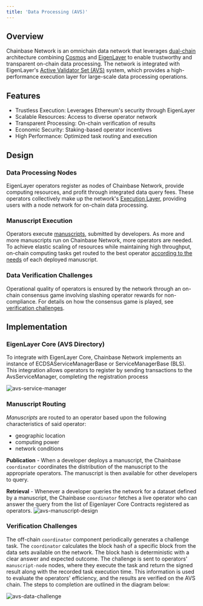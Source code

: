 ```yaml
---
title: 'Data Processing (AVS)'
---
```


## Overview

Chainbase Network is an omnichain data network that leverages [dual-chain](/core-concepts/dual-chain) architecture combining [Cosmos](https://cosmos.network/cometbft/) and [EigenLayer](https://www.eigenlayer.xyz/) to enable trustworthy and transparent on-chain data processing. The network is integrated with EigenLayer's [Active Validator Set (AVS)](https://docs.eigenlayer.xyz/developers/avs-developer-guide) system, which provides a high-performance execution layer for large-scale data processing operations.


## Features

- Trustless Execution: Leverages Ethereum's security through EigenLayer
- Scalable Resources: Access to diverse operator network
- Transparent Processing: On-chain verification of results
- Economic Security: Staking-based operator incentives
- High Performance: Optimized task routing and execution


## Design

### Data Processing Nodes ###
EigenLayer operators register as nodes of Chainbase Network, provide computing resources, and profit through integrated data query fees. These operators collectively make up the network's [Execution Layer](/core-concepts/architecture/execution_layer), providing users with a node network for on-chain data processing.

### Manuscript Execution ###

Operators execute [manuscripts](/core-concepts/manuscript/), submitted by developers. As more and more manuscripts run on Chainbase Network, more operators are needed. To achieve elastic scaling of resources while maintaining high throughput, on-chain computing tasks get routed to the best operator [according to the needs](#manuscript-routing) of each deployed manuscript.


### Data Verification Challenges
Operational quality of operators is ensured by the network through an on-chain consensus game involving slashing operator rewards for non-compliance. For details on how the consensus game is played, see [verification challenges](#verification-challenges).





## Implementation

### EigenLayer Core (AVS Directory)
To integrate with EigenLayer Core, Chainbase Network implements an instance of ECDSAServiceManagerBase or ServiceManagerBase (BLS). This integration allows operators to register by sending transactions to the AvsServiceManager, completing the registration process

![avs-service-manager](../images/avs-design-01.png)


### Manuscript Routing

*Manuscripts* are routed to an operator based upon the following characteristics of said operator:
- geographic location
- computing power
- network conditions

**Publication** -
When a developer deploys a manuscript, the Chainbase `coordinator` coordinates the distribution of the manuscript to the appropriate operators. The manuscript is then available for other developers to query.

**Retrieval** -
Whenever a developer queries the network for a dataset defined by a manuscript, the Chainbase `coordinator` fetches a live operator who can answer the query from the list of Eigenlayer Core Contracts registered as operators.
![avs-manuscript-design](../images/data-processing-based-on-avs.png)


### Verification Challenges 

The off-chain `coordinator` component periodically generates a challenge task. The `coordinator` calculates the block hash of a specific block from the data sets available on the network. The block hash is deterministic with a clear answer and expected outcome. The challenge is sent to operators' `manuscript-node` nodes, where they execute the task and return the signed result along with the recorded task execution time. This information is used to evaluate the operators' efficiency, and the results are verified on the AVS chain. The steps to completion are outlined in the diagram below:

![avs-data-challenge](../images/avs-design-02.png)

